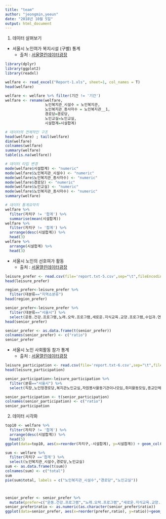```yaml
---
title: "team"
author: "jeongmin,yeeun"
date: "2018년 10월 5일"
output: html_document
---
```


1. 데이터 살펴보기

* 서울시 노인여가 복지시설 (구별) 통계 
    - 출처 : [서울열린데이터광장](http://data.seoul.go.kr/dataList/datasetView.do?infId=54&srvType=S&serviceKind=2)
    
```r

library(dplyr)
library(ggplot2)
library(readxl)

welfare <- read_excel("Report-1.xls", sheet=1, col_names = T)
head(welfare)

welfare <- welfare %>% filter(기간 != '기간')
welfare <- rename(welfare,
                  노인복지관_시설수 = 노인복지관,
                  노인복지관_종사자수 = 노인복지관__1,
                  경로당=경로당,
                  노인교실=노인교실,
                  시설합계=시설합계)

# 데이터의 전체적인 구조
head(welfare) ; tail(welfare)
dim(welfare)
colnames(welfare)
summary(welfare)
table(is.na(welfare))

# 데이터 타입 변경
mode(welfare$시설합계) <- "numeric"
mode(welfare$노인복지관_시설수) <- "numeric"
mode(welfare$노인복지관_종사자수) <- "numeric"
mode(welfare$경로당) <- "numeric"
mode(welfare$노인교실) <- "numeric"
mode(welfare$노인복지관_종사자수) <- "numeric"
summary(welfare)

# 데이터 통계요약치
welfare %>% 
  filter(자치구 != '합계') %>% 
  summarise(mean(시설합계))
welfare %>%
  filter(자치구 != '합계') %>% 
  arrange(desc(시설합계)) %>% 
  head(3)
welfare %>% 
  arrange(시설합계) %>% 
  head(3)
```

    
* 서울시 노인의 선호여가 활동
    - 출처 : [서울열린데이터광장](http://data.seoul.go.kr/dataList/datasetView.do?infId=10664&srvType=S&serviceKind=2)
    
```r

leisure_prefer <- read.csv(file='report.txt-5.csv',sep="\t",fileEncoding="UTF-8")
head(leisure_prefer)

region_prefer<-leisure_prefer %>%
  filter(대분류=="지역소분류")
head(region_prefer)

senior_prefer<-leisure_prefer %>%
  filter(대분류=="서울시") %>%
  select(운동.건강.프로그램,노래.오락.프로그램,새로운.지식교육.교양.프로그램,수입과.연결된.직업관련.프로그램,여행.관광.등산.낚시.프로그램,사회봉사활동,사교.프로그램,전통문화.프로그램,기타,없음) 
head(senior_prefer)

senior_prefer <- as.data.frame(t(senior_prefer))
colnames(senior_prefer) <- c("ratio")
senior_prefer
```



* 서울시 노인 사회활동 참가 통계 
     - 출처 : [서울열린데이터광장](http://data.seoul.go.kr/dataList/datasetView.do?infId=47&srvType=S&serviceKind=2)
     
```r
leisure_participation <- read.csv(file='report.txt-6.csv',sep="\t",fileEncoding="UTF-8")
head(leisure_participation)

senior_participation<-leisure_participation %>%
  filter(분류=="서울시") %>%
  select(직장,노인정경로당,복지관노인교실,자원봉사활동기관이나모임,취미활동모임,종교단체모임,시민단체사회단체,기타,직장이나.특별한.모임이.없음)

senior_participation <- t(senior_participation)
colnames(senior_participation) <- c("ratio")
senior_participation

```





2. 데이터 시각화
```r
top10 <- welfare %>% 
  filter(자치구 != '합계') %>% 
  arrange(desc(시설합계)) %>% 
  head(5)
ggplot(data=top10, aes(x=reorder(자치구,-시설합계), y=시설합계)) + geom_col()

sum <- welfare %>%
  filter(자치구 =='합계') %>% 
  select(노인복지관_시설수,경로당,노인교실)
sum <- as.data.frame(t(sum))
colnames(sum) <- c("total")
sum
pie(sum$total, labels = c("노인복지관_시설수","경로당","노인교실"))



senior_prefer <- senior_prefer %>% 
  mutate(prefer=c("운동.건강.프로그램","노래.오락.프로그램","새로운.지식교육.교양.프로그램","수입과.연결된.직업관련.프로그램","여행.관광.등산.낚시.프로그램","사회봉사활동","사교.프로그램","전통문화.프로그램","기타","없음"))
senior_prefer$ratio <- as.numeric(as.character(senior_prefer$ratio))
ggplot(data=senior_prefer, aes(x=reorder(prefer,ratio), y=ratio))+geom_col()+coord_flip()
```

